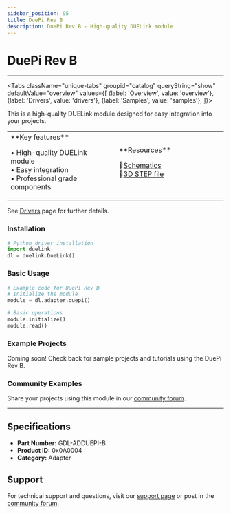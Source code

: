 ```yaml
---
sidebar_position: 95
title: DuePi Rev B
description: DuePi Rev B - High-quality DUELink module
---
```



# DuePi Rev B

<ProductImageSelector 
  partNumber="adduepi-b"
  productName="DuePi Rev B"
/>

---

<Tabs className="unique-tabs" groupid="catalog" queryString="show" defaultValue="overview"
  values={[
    {label: 'Overview', value: 'overview'},
    {label: 'Drivers', value: 'drivers'},
    {label: 'Samples', value: 'samples'},
  ]}>

<TabItem value="overview">

This is a high-quality DUELink module designed for easy integration into your projects.

<table><td width='50%'>
**Key features**

• High-quality DUELink module<br/>
• Easy integration<br/>
• Professional grade components<br/>

</td><td width='50%'>
**Resources**
 
📄[Schematics](/sch/adduepi-b.pdf)<br/>
🔩[3D STEP file](/3d/adduepi-b.step)<br/>

</td></table>

</TabItem>

<TabItem value="drivers">

See [Drivers](../../engine/drivers) page for further details.

### Installation

```python
# Python driver installation
import duelink
dl = duelink.DueLink()
```

### Basic Usage

```python
# Example code for DuePi Rev B
# Initialize the module
module = dl.adapter.duepi()

# Basic operations
module.initialize()
module.read()
```

</TabItem>

<TabItem value="samples">

### Example Projects

Coming soon! Check back for sample projects and tutorials using the DuePi Rev B.

### Community Examples

Share your projects using this module in our [community forum](https://forums.ghielectronics.com).

</TabItem>

</Tabs>

---

## Specifications

- **Part Number:** GDL-ADDUEPI-B
- **Product ID:** 0x0A0004
- **Category:** Adapter

## Support

For technical support and questions, visit our [support page](../../support) or post in the [community forum](https://forums.ghielectronics.com).
